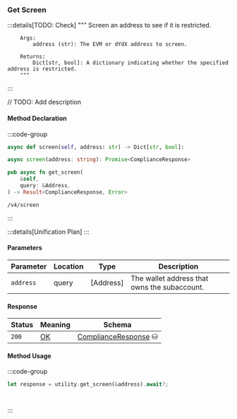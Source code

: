 ### Get Screen

:::details[TODO: Check]
        """
        Screen an address to see if it is restricted.

        Args:
            address (str): The EVM or dYdX address to screen.

        Returns:
            Dict[str, bool]: A dictionary indicating whether the specified address is restricted.
        """
:::

// TODO: Add description

#### Method Declaration

:::code-group

```python [Python]
async def screen(self, address: str) -> Dict[str, bool]:
```

```typescript [TypeScript]
async screen(address: string): Promise<ComplianceResponse>
```

```rust [Rust]
pub async fn get_screen(
    &self,
    query: &Address,
) -> Result<ComplianceResponse, Error>
```

```url [API]
/v4/screen
```

:::

:::details[Unification Plan]
:::

#### Parameters

| Parameter           | Location | Type               | Description                                                           |
| ------------------- | -------- | ------------------ | --------------------------------------------------------------------- |
| `address`           | query    | [Address]          | The wallet address that owns the subaccount.                          |

#### Response

| Status | Meaning     | Schema                          |
| ------ | ----------- | ------------------------------- |
| `200`  | [OK]        | [ComplianceResponse] ⛁ |

#### Method Usage

:::code-group

```rust [Rust]
let response = utility.get_screen(&address).await?;
```

```python [Python]

```

```typescript [TypeScript]

```

:::

[OK]: /types/ok
[ComplianceResponse]: /types/compliance_response
